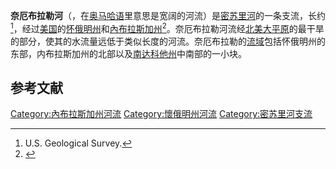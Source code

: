 {{Geobox|River
|name=奈厄布拉勒河<br>Niobrara River
|image=Niobrara State Park bridge W end.JPG
|image_alt=River flowing through marshy lowlands; seen from high bank, past conifers
|image_caption=奈厄布拉勒河汇入密苏里河处
|length_imperial=568
|country={{flag|United States}}
|country_flag=1
|state={{flag|Wyoming}}
|state1={{flag|Nebraska}}
|source=怀俄明州[[曼维尔_(怀俄明州)|曼维尔]]附近
|source_elevation_imperial=5500
|mouth=密苏里河
|mouth_elevation_imperial = 1220
|watershed_imperial=11580
|discharge_imperial=1718
|discharge_location=内布拉斯加州[[弗德尔|弗德尔]]
|discharge_max_imperial=39100
|discharge_min_imperial=102
|map=Wpdms nasa topo niobrara river.jpg
|map_caption=亮蓝色为奈厄布拉勒河
}}
'''奈厄布拉勒河'''（{{lang-en|Niobrara River}}，在[[奥马哈语|奥马哈语]]里意思是宽阔的河流）是[[密苏里河|密苏里河]]的一条支流，长约{{Convert|568|mi|km|adj=mid}}<ref name="NHD">U.S. Geological Survey. </ref>，经过[[美国|美国]]的[[怀俄明州|怀俄明州]]和[[內布拉斯加州|內布拉斯加州]]<ref name="nps-nature">{{Cite web |url=http://www.nps.gov/niob/naturescience/index.htm |title="Nature & Science". |accessdate=2016-09-01 |archive-date=2010-08-29 |archive-url=https://web.archive.org/web/20100829074426/http://www.nps.gov/niob/naturescience/index.htm |dead-url=no }}</ref>。奈厄布拉勒河流经[[北美大平原|北美大平原]]的最干旱的部分，使其的水流量远低于类似长度的河流。奈厄布拉勒的[[流域|流域]]包括怀俄明州的东部，内布拉斯加州的北部以及[[南达科他州|南达科他州]]中南部的一小块。

== 参考文献 ==
<div class="reflist" style="list-style-type: decimal;">
<references /></div>
[[Category:內布拉斯加州河流|Category:內布拉斯加州河流]]
[[Category:懷俄明州河流|Category:懷俄明州河流]]
[[Category:密苏里河支流|Category:密苏里河支流]]